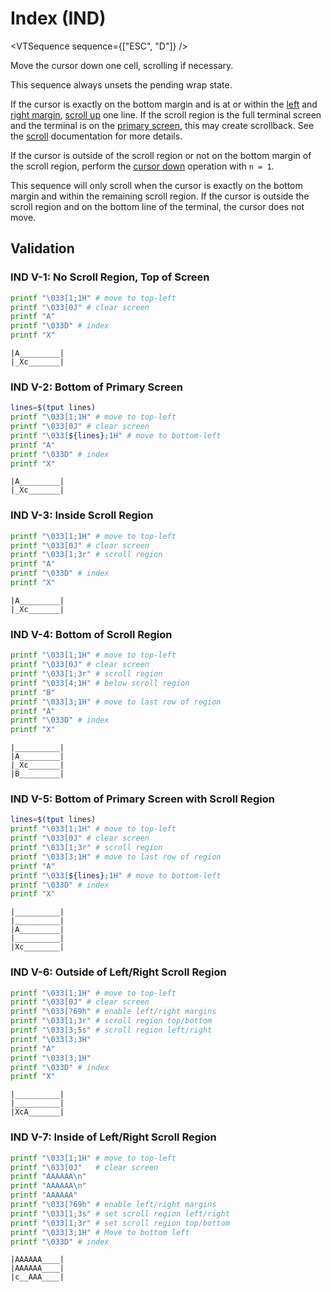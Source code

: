 
# Index (IND)

<VTSequence sequence={["ESC", "D"]} />

Move the cursor down one cell, scrolling if necessary.

This sequence always unsets the pending wrap state.

If the cursor is exactly on the bottom margin and is at or within the
[left](#TODO) and [right margin](#TODO), [scroll up](#TODO) one line.
If the scroll region is the full terminal screen and the terminal is on
the [primary screen](#TODO), this may create scrollback. See the
[scroll](#TODO) documentation for more details.

If the cursor is outside of the scroll region or not on the bottom
margin of the scroll region, perform the [cursor down](/vt/cud) operation with
`n = 1`.

This sequence will only scroll when the cursor is exactly on the bottom
margin and within the remaining scroll region. If the cursor is outside
the scroll region and on the bottom line of the terminal, the cursor
does not move.

## Validation

### IND V-1: No Scroll Region, Top of Screen

```bash
printf "\033[1;1H" # move to top-left
printf "\033[0J" # clear screen
printf "A"
printf "\033D" # index
printf "X"
```

```
|A_________|
|_Xc_______|
```

### IND V-2: Bottom of Primary Screen

```bash
lines=$(tput lines)
printf "\033[1;1H" # move to top-left
printf "\033[0J" # clear screen
printf "\033[${lines};1H" # move to bottom-left
printf "A"
printf "\033D" # index
printf "X"
```

```
|A_________|
|_Xc_______|
```

### IND V-3: Inside Scroll Region

```bash
printf "\033[1;1H" # move to top-left
printf "\033[0J" # clear screen
printf "\033[1;3r" # scroll region
printf "A"
printf "\033D" # index
printf "X"
```

```
|A_________|
|_Xc_______|
```

### IND V-4: Bottom of Scroll Region

```bash
printf "\033[1;1H" # move to top-left
printf "\033[0J" # clear screen
printf "\033[1;3r" # scroll region
printf "\033[4;1H" # below scroll region
printf "B"
printf "\033[3;1H" # move to last row of region
printf "A"
printf "\033D" # index
printf "X"
```

```
|__________|
|A_________|
|_Xc_______|
|B_________|
```

### IND V-5: Bottom of Primary Screen with Scroll Region

```bash
lines=$(tput lines)
printf "\033[1;1H" # move to top-left
printf "\033[0J" # clear screen
printf "\033[1;3r" # scroll region
printf "\033[3;1H" # move to last row of region
printf "A"
printf "\033[${lines};1H" # move to bottom-left
printf "\033D" # index
printf "X"
```

```
|__________|
|__________|
|A_________|
|__________|
|Xc________|
```

### IND V-6: Outside of Left/Right Scroll Region

```bash
printf "\033[1;1H" # move to top-left
printf "\033[0J" # clear screen
printf "\033[?69h" # enable left/right margins
printf "\033[1;3r" # scroll region top/bottom
printf "\033[3;5s" # scroll region left/right
printf "\033[3;3H"
printf "A"
printf "\033[3;1H"
printf "\033D" # index
printf "X"
```

```
|__________|
|__________|
|XcA_______|
```

### IND V-7: Inside of Left/Right Scroll Region

```bash
printf "\033[1;1H" # move to top-left
printf "\033[0J"   # clear screen
printf "AAAAAA\n"
printf "AAAAAA\n"
printf "AAAAAA"
printf "\033[?69h" # enable left/right margins
printf "\033[1;3s" # set scroll region left/right
printf "\033[1;3r" # set scroll region top/bottom
printf "\033[3;1H" # Move to bottom left
printf "\033D" # index
```

```
|AAAAAA____|
|AAAAAA____|
|c__AAA____|
```
